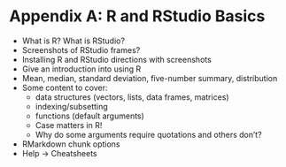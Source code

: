 # Appendix A: R and RStudio Basics {#appendix1}

- What is R? What is RStudio?
- Screenshots of RStudio frames?
- Installing R and RStudio directions with screenshots
- Give an introduction into using R
- Mean, median, standard deviation, five-number summary, distribution
- Some content to cover:
    + data structures (vectors, lists, data frames, matrices)
    + indexing/subsetting
    + functions (default arguments)
    + Case matters in R!
    + Why do some arguments require quotations and others don't?
- RMarkdown chunk options
- Help -> Cheatsheets
